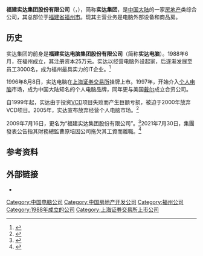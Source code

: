{{他用|实达集团 (马来西亚)}}
'''福建实达集团股份有限公司'''（{{lang|en|Fujian Start Group Co.,Ltd}}，{{SSE|600734}}），简称'''实达集团'''，是[[中国大陆|中国大陆]]的一家[[房地产|房地产]]类综合公司，其总部位于[[福建省|福建省]][[福州市|福州市]]。现其主营业务是电脑外部设备和商品房。

==历史==
实达集团的前身是'''福建实达电脑集团股份有限公司'''（简称'''实达电脑'''）。1988年6月，在福州成立，其注册资本25万元。实达以经营电脑外设起家，后逐渐发展至员工3000名，成为福州最具实力的IT企业。<ref>{{Cite web |url=http://tech.qq.com/subjec/kj20.htm |title=实达末路 一声叹息 |accessdate=2016-01-23 |archive-date=2013-07-23 |archive-url=https://web.archive.org/web/20130723232419/http://tech.qq.com/subjec/kj20.htm |dead-url=no }}</ref>

1996年8月8日，实达电脑在[[上海证券交易所|上海证券交易所]]挂牌上市。1997年，开始介入[[个人电脑|个人电脑]]市场，成为中国大陆知名的个人电脑品牌，同年更与美国[[戴尔|戴尔]]成立合资公司。

自1999年起，实达由于投资[[VCD|VCD]]项目失败而产生巨额亏损，被迫于2000年放弃VCD项目。2005年，实达宣布放弃经营个人电脑市场。<ref>{{Cite web |url=http://tech.qq.com/a/20050726/000087.htm |title=评论：剖析实达退出PC业深层原因 |accessdate=2016-01-23 |archive-date=2007-08-17 |archive-url=https://web.archive.org/web/20070817181127/http://tech.qq.com/a/20050726/000087.htm |dead-url=no }}</ref>

2009年7月16日，更名为“福建实达集团股份有限公司”。<ref>{{Cite web |url=http://vip.stock.finance.sina.com.cn/corp/go.php/vCI_CorpInfo/stockid/600734.phtml |title=实达集团-公司资料 |accessdate=2016-01-23 |archive-date=2013-02-16 |archive-url=https://web.archive.org/web/20130216103747/http://vip.stock.finance.sina.com.cn/corp/go.php/vCI_CorpInfo/stockid/600734.phtml |dead-url=no }}</ref>2021年7月30日，集團發表公告指其財務總監曹原培因公司拖欠其工資而離職。<ref>{{cite news |title=ST實達財務總監「因被拖欠工資」辭職，網友稱「理由真絕」，類似情況一公司去年退市 |url=https://news.sina.com.tw/article/20210802/39441652.html |work=新浪新聞 |date=2021-08-02 |archiveurl=https://web.archive.org/web/20210802130114/https://news.sina.com.tw/article/20210802/39441652.html |archivedate=2021-08-02 |accessdate=2021-08-02 |dead-url=no }}</ref>


==参考资料==
{{reflist}}

==外部链接==
* {{cite web|url=http://www.start.com.cn/|title=实达集团官方网站|language=zh-cn|accessdate=2016-01-23|archive-date=2016-01-12|archive-url=https://web.archive.org/web/20160112181429/http://www.start.com.cn/|dead-url=no}}

[[Category:中国电脑公司|Category:中国电脑公司]]
[[Category:中国房地产开发公司|Category:中国房地产开发公司]]
[[Category:福州公司|Category:福州公司]]
[[Category:1988年成立的公司|Category:1988年成立的公司]]
[[Category:上海证券交易所上市公司|Category:上海证券交易所上市公司]]